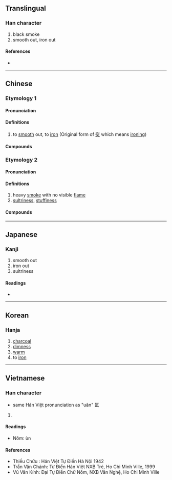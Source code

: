 {{also|煴}}
{{character info}}
==Translingual==

===Han character===
{{Han char|rn=86|rad=火|as=10|sn=14|four=96817|canj=FWOT|ids=⿰火𥁕}}

# black smoke
# smooth out, iron out

====References====
* {{Han ref|kx=0679.040|dkj=19288|dj=1090.270|hdz=32223.091|uh=7185|ud=29061|bh=E2BE|bd=58046}}

----

==Chinese==
{{zh-forms|s=煴|alt=煴}}

===Etymology 1===

====Pronunciation====
{{zh-pron
|m=yùn
|c=wan3
|mc=
|oc=
|ma=
|cat=v
}}

====Definitions====
{{zh-hanzi}}

# to [[smooth]] out, to [[iron]] (Original form of [[熨]] which means [[ironing]]) <!-- 鄭張尚芳《上古音系·熨》: 熅今字，亦紆物切對轉 -->

====Compounds====
{{zh-der|熅斗}}

===Etymology 2===

====Pronunciation====
{{zh-pron
|m=yūn
|c=wan1
|mc=
|oc=
|ma=
|cat=n
}}

====Definitions====
{{zh-hanzi}}

# heavy [[smoke]] with no visible [[flame]] <!-- 《說文》: 鬱煙也。-->
# [[sultriness]], [[stuffiness]] <!-- 《廣韻·上平聲·文·煴》: 煴：烟煴天地氣也，易作絪緼。於云切，十。-->

====Compounds====
{{zh-der|烟熅|烟烟熅熅}}

----

==Japanese==

===Kanji===
{{ja-kanji|grade=9|rs=火10}}

# smooth out
# iron out
# sultriness

====Readings====
* {{ja-readings|on=[[うん]] (un), [[おん]] (on)|kun=[[うずみび]] (uzumibi)}}

----

==Korean==

===Hanja===
{{ko-hanja|hangeul=온|eumhun=|rv=on|mr=on|y=on}}

# [[charcoal]]
# [[dimness]]
# [[warm]]
# to [[iron]]

----

==Vietnamese==

===Han character===
{{vi-readings|reading=uân|rs=火10}}

* same Hán Việt pronunciation as "uân" 氳

# {{rfdef|vi|sort=火10}}

====Readings====
* Nôm: ùn

====References====
* Thiều Chửu : Hán Việt Tự Điển Hà Nội 1942
* Trần Văn Chánh: Từ Điển Hán Việt NXB Trẻ, Ho Chi Minh Ville, 1999
* Vũ Văn Kính: Đại Tự Điển Chữ Nôm, NXB Văn Nghệ, Ho Chi Minh Ville